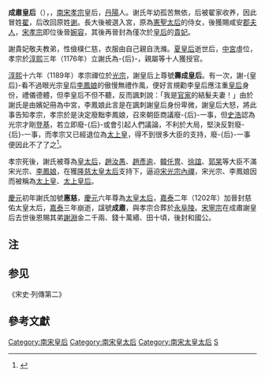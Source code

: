 {{東亞女性歷史人物
|名稱 =成肅皇后
|身份 =
|國家 =
|時代 =
|屆數 =
|前任 = 
|繼任 = 
|圖片名稱 =B Song Dynasty Empress of Xiaozong.JPG
|圖片大小 =
|圖片說明 =
|姓=[[陳郡謝氏|謝氏]]
|穆坤= <!--清代八旗满洲人物专用-->
|名=
|姓名=
|字=
|最高職務 =
|封爵 =
|封號 =咸安郡夫人→婉容→貴妃→皇后→太皇太后
|位號=
|位階=
|品階=
|御稱號 =<!--日本皇族之稱號-->
|宮號1 =<!--日本皇族之宮號-->
|宮號2 =<!--朝鮮王族之宮號-->
|封地 =
|湯沐邑 =
|神號 =
|尊號 =壽成皇后→皇太后→惠慈皇太后→太皇太后→慈佑太皇太后
|族裔 = 
|信仰 = <!--指的是宗教信仰-->
|旗籍 =<!--清朝旗人專用-->
|氏族 =
|府邸 =
|世系 = 
|初名 =
|乳名 =<!--日本、朝鮮、琉球以外人物用-->
|幼名 =<!--日本人用-->
|兒名 =<!--朝鮮人用-->
|童名 =<!--琉球人用-->
|小字=
|號=
|法號=
|院號=
|其他名號=
|出生日期=[[宋高宗|宋高宗]]紹興二年<br>1132年
|出生地點=
|婚年=
|逝世日期=[[宋寧宗|宋寧宗]]嘉泰三年<br>{{death year and age|1203|1132}}
|逝世地點=
|諡號=成肅
|墓葬=
|祠廟=
|父親=
|嫡母=
|母親=
|夫=[[宋孝宗|宋孝宗]]趙眘
|婚姻名份=
|夫之父=秀安僖王[[趙子偁|趙子偁]]
|夫之母=[[秀安僖王夫人|秀安僖王夫人]]
|夫之嫡母=
|夫之元配=[[成穆皇后|成穆皇后]]郭氏
|夫之正室=[[成恭皇后|成恭皇后]]夏氏
|夫之繼室=
|夫之平妻=
|夫之側室=
|兄弟=弟 謝澄<br>弟 謝淵
|姊妹=妹 永嘉郡夫人<br>妹 嘉國夫人
|嫡兄弟=
|嫡姊妹=
|庶兄弟=
|庶姊妹=
|同胞兄弟=
|同胞姊妹=
|異母兄弟=
|異母姊妹=
|異父兄弟=
|異父姊妹=
|繼兄弟=
|繼姊妹=
|子=
|女=
|養子=
|養女=
|繼子=
|繼女=
|其他親屬 =
|經歷 = 
|著作 =
|注釋=}}
'''成肅皇后'''（{{bd|1132年||1203年||catIdx=X}}），{{来源请求|名謝苏芳}}，[[南宋|南宋]][[宋孝宗|孝宗]]皇后，[[丹阳市|丹陽]]人。谢氏年幼孤苦無依，后被翟家收养，因此冒姓[[翟姓|翟]]，后改回原姓[[谢姓|谢]]。長大後被選入宮，原為[[宪圣慈烈皇后|憲聖太后]]的侍女，後獲賜咸安[[郡夫人|郡夫人]]，[[宋孝宗|宋孝宗]]即位後晉[[婉容_(位號)|婉容]]，其後再晉封為僅次於[[皇后|皇后]]的[[貴妃|貴妃]]。

謝貴妃敬夫教弟，性儉樸仁慈，衣服由自己親自洗滌。[[成恭皇后|夏皇后]]逝世后，[[中宮|中宮]]虛位，孝宗於[[淳熙|淳熙]]三年（1176年）立謝氏為-{后}-，親屬等十人獲授官。

[[淳熙|淳熙]]十六年（1189年）孝宗禪位於[[宋光宗|光宗]]，謝皇后上尊號'''壽成皇后'''。有一次，謝-{皇后}-看不過眼光宗皇后[[慈懿皇后|李鳳娘]]的傲慢無禮作風，便好言規勸李皇后應注重[[皇后|皇后]]身份，禮儀德體，但李皇后不但不聽，反而諷刺說：「我是[[官家|官家]]{{efn|宋代俗稱[[皇帝|皇帝]]為[[官家|官家]]}}的結髮夫妻！」由於謝氏是由嬪妃冊為中宮，李鳳娘此言是在諷刺謝皇后身份卑微，謝皇后大怒，將此事告知孝宗，孝宗於是決定廢黜李鳳娘，召來朝臣商議廢-{后}-一事，但[[史浩|史浩]]認為光宗才剛[[即位|登基]]，若立即廢-{后}-或會引起人們議論，不利於大局，堅決反對廢-{后}-一事，而孝宗又已經退位為[[太上皇|太上皇]]，得不到很多大臣的支持，廢-{后}-一事便因此不了了之<ref>{{Cite web|title=李凤娘|url=http://lz.book.sohu.com/chapter-6957-6-2.html|accessdate=2017-02-06|publisher=搜狐}}{{dead link|date=2018年3月|bot=InternetArchiveBot|fix-attempted=yes}}</ref>。

孝宗死後，謝氏被尊為[[皇太后|皇太后]]，[[趙汝愚|趙汝愚]]、[[趙彥逾|趙彥逾]]、[[韓仛冑|韓仛冑]]、[[徐誼|徐誼]]、[[郭杲|郭杲]]等大臣不滿宋光宗、[[慈懿皇后|李鳳娘]]，在獲[[宪圣慈烈皇后|隆慈太皇太后]]支持下，逼迫[[绍熙内禅|宋光宗內禪]]，宋光宗、李鳳娘因而被稱為[[太上皇|太上皇]]、[[太上皇后|太上皇后]]。

[[慶元_(年號)|慶元]]初年謝氏加號'''惠慈'''，[[慶元_(年號)|慶元]]六年尊為[[太皇太后|太皇太后]]，[[嘉泰|嘉泰]]二年（1202年）加晉封慈佑太皇太后，[[嘉泰|嘉泰]]三年崩逝，諡號'''成肅'''，與孝宗合葬於[[永阜陵|永阜陵]]。[[宋寧宗|宋寧宗]]在成肅謝皇后去世後恩賜其弟[[謝淵|謝淵]]金二千兩、錢十萬緡、田十頃，後封和國公。

== 注 ==
{{notelist}}
==参见==
《宋史·列傳第二》
== 參考文獻 ==
{{Reflist}}
{{start box}} 
{{s-before|[[成恭皇后|夏皇后]]}} 
{{s-title|[[:Category:宋朝皇后|宋朝皇后]]|1167年－1203年}} 
{{s-after|[[慈懿皇后|李皇后]]}} 
{{end box}}

{{宋朝皇后}}
{{DEFAULTSORT:X}}
[[Category:南宋皇后|Category:南宋皇后]]
[[Category:南宋皇太后|Category:南宋皇太后]]
[[Category:南宋太皇太后|Category:南宋太皇太后]]
[[Category:谢姓|S]]
